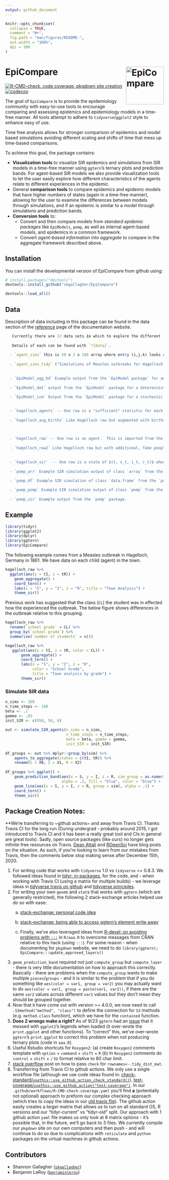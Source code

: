 ```yaml
---
output: github_document
---
```


<!-- README.md is generated from README.Rmd. Please edit that file -->

```r
knitr::opts_chunk$set(
  collapse = TRUE,
  comment = "#>",
  fig.path = "man/figures/README-",
  out.width = "100%",
  dpi = 300
)
```

# EpiCompare <a href = "https://skgallagher.github.io/EpiCompare/"><img src="man/figures/logo.png" align="right" alt="EpiCompare" width="120" /></a>

<!-- badges: start -->
[![R-CMD-check, code coverage, pkgdown site creation](https://github.com/skgallagher/EpiCompare/workflows/R-CMD-check,%20code%20coverage,%20pkgdown%20site%20creation/badge.svg)](https://github.com/skgallagher/EpiCompare/actions)
<!-- [![Travis build status](https://travis-ci.org/skgallagher/EpiCompare.svg?branch=master)](https://travis-ci.org/skgallagher/EpiCompare) -->
[![codecov](https://codecov.io/gh/skgallagher/EpiCompare/branch/master/graph/badge.svg)](https://codecov.io/gh/skgallagher/EpiCompare)

<!-- badges: end -->

The goal of `EpiCompare` is to provide the epidemiology community with easy-to-use tools to encourage comparing and assessing epidemics and epidemiology models in a time-free manner. All tools attempt to adhere to `tidyverse`/`ggplot2` style to enhance easy of use.

Time free analysis allows for stronger comparison of epidemics and model based simulations avoiding different scaling and shifts of time that mess up time-based comparisons. 


To achieve this goal, the package contains: 

  - **Visualization tools** to visualize SIR epidemics and simulations from SIR models in a time-free manner using `ggtern`’s ternary plots and prediction bands. For agent-based SIR models we also provide visualization tools to let the user easily explore how different characteristics of the agents relate to different experiences in the epidemic.
  - General **comparison tools** to compare epidemics and epidemic models that have higher numbers of states (again in a time-free manner), allowing for the user to examine the differences between models through simulations, and if an epidemic is similar to a model through simulations and prediction bands.
  - **Conversion tools** to: 
    - Convert and then compare models from *standard epidemic packages* like `EpiModels`, `pomp`, as well as internal agent-based models, and epidemics in a common framework. 
    - Convert *agent-based information into aggregate* to compare in the aggregate framework described above.

## Installation

You can install the developmental version of EpiCompare from github using:

``` r
# install.packages("devtools")
devtools::install_github("skgallagher/EpiCompare")
```

```r
devtools::load_all()
```
## Data

Description of data including in this package can be found in the data section of the [reference](https://skgallagher.github.io/EpiCompare/reference/index.html#section-data) page of the documentation website.

```r
   Currently there are 13 data sets in which to explore the different `EpiCompare` functions.  These correspond to different sources of raw data along, agent vs. aggregate format, and emphases of different processes such as vital dynamics (e.g. birth and).
   
   Details of each can be found with `?{data}`.
   
  - `agent_sims` this is 50 x 3 x 188 array where entry (i,j,k) looks at the ith simulation, the jth statistic, and the kth agent.  The statistics are (inititial state (0/1/2), SMax, IMax). 
  
  - `agent_sims_tidy` ("Simulations of Measles outbreaks for Hagelloch, Germany, 1861 (Tidy agent format)"): tidy version of `agent_sims` (9400 x 5), each row corresponds to an individual for a single simulation, and contains additional information on the individual's initial state, and SMax, IMax.
  
  
  - `EpiModel_agg_bd` Example output from the `EpiModel package` for an ICM with birth and death rates.  The population $N$ is non-constant.
  
  - `EpiModel_det` output from the `EpiModel` package for a deterministic model (aggregate)
  
  - `EpiModel_icm` Output from the `EpiModel` package for a stochastic ICM (aggregate)
     

  - `hagelloch_agents` -- One row is a "sufficient" statistic for each agent's infection.  Each agent's infection is uniquely identified by an initial state, max time before infection (or T), and max time before recovery (or T).  For the states, 0 = S, 1 = I, 2 = R.
   
  - `hagelloch_aug_births` Like Hagelloch raw but augmented with births (it already had deaths).  Five fake people have been added who join the population over time
   
      

  - `hagelloch_raw` -- One row is an agent.  This is imported from the `surveillance` R package and the variable descriptions are found [here](https://rdrr.io/rforge/surveillance/man/hagelloch.html) where it is originally labeled `hagelloch.df`.  We have renamed it here to help distinguish it from the other data sets we derive from it.
   
  - `hagelloch_raw2` Like Hagelloch raw but with additional, fake people with NA values for `tI` and `tR`
   
   
  - `hagelloch_sir`  -- One row is a state of $(t, s_t, i_t, r_t)$ where $s_t + i_t + r_t = N$ for $t = 0, \dots, T=94$
   
  - `pomp_arr` Example SIR simulation output of class `array` from the `pomp` packagee
  
  - `pomp_df` Example SIR simulation of class `data.frame` from the `pomp` package

  - `pomp_pomp` Example SIR simulation output of class `pomp` from the `pomp` package
  
  - `pomp_sir` Example output from the `pomp` package.
```
## Example

```r
library(tidyr)
library(ggplot2)
library(dplyr)
library(ggtern)
library(EpiCompare)
```
The following example comes from a Measles outbreak in Hagelloch, Germany in 1861. We have data on each child (agent) in the town.
```r
hagelloch_raw %>%
  ggplot(aes(y = tI, z = tR)) +
    geom_aggregate() + 
    coord_tern() +
    labs(x = "S", y = "I", z = "R", title = "Town Analysis") +
    theme_sir()
```

Previous work has suggested that the class (`CL`) the student was in effected how the experienced the outbreak. The below figure shows differences in the outbreak relative to this grouping.
```r
hagelloch_raw %>% 
  rename(`school grade` = CL) %>%
  group_by(`school grade`) %>%
  summarize(`number of students` = n())

hagelloch_raw %>%
   ggplot(aes(y = tI, z = tR, color = CL)) +
       geom_aggregate() + 
       coord_tern() +
       labs(x = "S", y = "I", z = "R",
            color = "School Grade",
            title = "Town analysis by grade") +
       theme_sir()
```


### Simulate SIR data


```r
n_sims <- 100
n_time_steps <- 100
beta <- .1
gamma <- .03
init_SIR <- c(950, 50, 0)
    
out <- simulate_SIR_agents(n_sims = n_sims,
                           n_time_steps = n_time_steps,
                           beta = beta, gamma = gamma,
                           init_SIR = init_SIR)
                                 
df_groups <- out %>% dplyr::group_by(sim) %>%
    agents_to_aggregate(states = c(tI, tR)) %>%
    rename(S = X0, I = X1, R = X2)
  
df_groups %>% ggplot() +
    geom_prediction_band(aes(x = S, y = I, z = R, sim_group = as.numeric(sim)),
                         alpha = .2, fill = "blue", color = "blue") +
    geom_line(aes(x = S, y = I, z = R, group = sim), alpha = .1) +
    coord_tern() +
    theme_sir()
```


## Package Creation Notes:

**We're transferring to ~github actions~ and away from Travis CI. Thanks Travis CI for the long run (During undergrad - probably around 2015, I got introduced to Travis CI and it has been a really great tool and CIs in general are great tools). Sadly, open source packages (like ours) no longer gets infinite free resources on Travis. [Dean Attali](https://deanattali.com/blog/migrating-travis-to-github/) and [ROpenSci](https://ropensci.org/technotes/2020/11/19/moving-away-travis/) have blog posts on the situation. As such, if you're looking to learn from our mistakes from Travis, then the comments below stop making sense after December 15th, 2020. 

1. For writing code that works with `tidyverse` 1.0 vs `tidyverse` <= 0.8.3. We followed ideas found in [tidyr: in-packages](https://tidyr.tidyverse.org/articles/in-packages.html), for the code, and - when working with Travis CI (using a matrix for multiple builds) - we leverage ideas in [tidyverse travis on github](https://github.com/tidyverse/design/issues/95) and [tidyverse principles](https://principles.tidyverse.org/changes-multivers.html).
2. For writing your own `geom`s and `stat`s that works with `ggtern` (which are generally restricted), the following 2 stack-exchange articles helped use do so with ease:
    a. [stack-exchange: personal code idea](https://stackoverflow.com/questions/57175114/ternary-plot-scaling-opacity-across-groups)
    b. [stack-exchange: being able to access ggtern's element write away](https://stackoverflow.com/questions/31589479/how-to-fix-no-item-called-packagepkg-on-the-search-list-without-using-libra#comment51172891_31589479)

    c. Finally, we've also leveraged ideas from [R-devel: on avoiding problems with `:::`](https://stat.ethz.ch/pipermail/r-devel/2013-August/067210.html) in `R/aaa.R` to overcome messages from CRAN relative to this hack (using `:::`). For some reason - when documenting for `pkgdown` website, we need to do `library(ggtern); EpiCompare:::update_approved_layers()`
3. `geom_prediction_band` required not just `compute_group` but `compute_layer` - there is very little documentation on how to approach this correctly. Basically - there are problems when the `compute_group` wants to make multiple `pieces`/`groups` - and it is similar to the problem that if you do something like `aes(color = var1, group = var2)` you may actually want to do `aes(color = var1, group = paste(var1, var2))`, if there are the same `var2` values across different `var1` values but they don't mean they should be grouped together.
4. Now that `R` have come out with version >= 4.0.0, we now need to call `.S3method("method", "class")` to define the connection for `S3` methods (e.g. `method.class` function), which we have for the `contained` function. 
5. **Does 2 wrongs make a right?** As of 9/23 `ggtern` had an [issue](https://bitbucket.org/nicholasehamilton/ggtern/issues/13/ggtern-breaks-ggplots-plot) that it messed with `ggplot2`'s legends when loaded (it over-wrote the `print.ggplot` and other functions). To "correct" this, we've over-wrote `ggtern`'s `print.ggplot` to correct this problem when not producing ternary plots (code in `aaa.R`). 
6. Useful Rstudio shortcuts for `Roxygen2`: (a) create `Roxygen2` comments template with `option` + `command` + `shift` + `R` (b) In `Roxygen2` comments do `control` + `shift` + `/` to format relative to 80 char limit.
7. [stack overflow](https://stackoverflow.com/questions/11285496/r-cmd-check-warning-functions-methods-with-usage-in-documentation-object-bu) post on how to pass `check` for `rownames<-.tidy_dist_mat`.
8. Transferring from Travis CI to github actions. We only use a single workflow file (although we use code ideas found in: [check-standard/`usethis::use_github_action_check_standard()`](https://github.com/r-lib/actions/blob/master/examples/check-standard.yaml)), [test-coverage/`usethis::use_github_action("test-coverage")`](https://github.com/r-lib/actions/blob/master/examples/test-coverage.yaml). In our `.github/workflows/R-CMD-check-coverage.yaml` you'll find **a** (potentially not optional) approach to preform our complex checking approach (which tries to copy the ideas in our [old travis file](https://github.com/skgallagher/EpiCompare/blob/e1298f799d9248bb330885ba5e7b0fa17ea2c83e/.travis.yml)). The github action easily creates a *larger* matrix that allows us to run on all standard OS, R versions and our "tidyr-current" vs "tidyr-old" split. Our approach with 1 github action `yaml` file makes us only look at 8 matrix options - it's possible that, in the future, we'll go back to 3 files. We currently compile our `pkgdown` site on our own computers and then push - and will continue to do so due to complications with `reticulate` and `python` packages on the virtual machines in github actions.




## Contributors

- Shannon Gallagher ([`skgallagher`](https://github.com/skgallagher))
- Benjamin LeRoy ([`benjaminleroy`](https://github.com/benjaminleroy))
